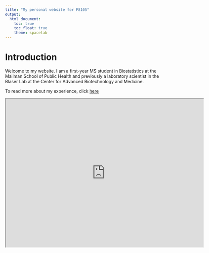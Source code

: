 ```yaml
---
title: "My personal website for P8105"
output: 
  html_document:
    toc: true
    toc_float: true
    theme: spacelab
---
```


# Introduction

Welcome to my website. I am a first-year MS student in Biostatistics at the Mailman School of Public Health and previously a laboratory scientist in the Blaser Lab at the Center for Advanced Biotechnology and Medicine.

To read more about my experience, click [here](about.html)

<iframe src="https://drive.google.com/file/d/1pawaRdf5PHWnsMRNvCOPPSdyGFA3dly5/preview" width="640" height="480" allow="autoplay"></iframe>